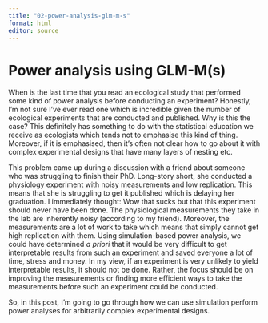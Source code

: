 ```yaml
---
title: "02-power-analysis-glm-m-s"
format: html
editor: source
---
```


# Power analysis using GLM-M(s)

When is the last time that you read an ecological study that performed some kind of power analysis before conducting an experiment? Honestly, I'm not sure I've ever read one which is incredible given the number of ecological experiments that are conducted and published. Why is this the case? This definitely has something to do with the statistical education we receive as ecologists which tends not to emphasise this kind of thing. Moreover, if it is emphasised, then it's often not clear how to go about it with complex experimental designs that have many layers of nesting etc.

This problem came up during a discussion with a friend about someone who was struggling to finish their PhD. Long-story short, she conducted a physiology experiment with noisy measurements and low replication. This means that she is struggling to get it published which is delaying her graduation. I immediately thought: Wow that sucks but that this experiment should never have been done. The physiological measurements they take in the lab are inherently noisy (according to my friend). Moreover, the measurements are a lot of work to take which means that simply cannot get high replication with them. Using simulation-based power analysis, we could have determined *a priori* that it would be very difficult to get interpretable results from such an experiment and saved everyone a lot of time, stress and money. In my view, if an experiment is very unlikely to yield interpretable results, it should not be done. Rather, the focus should be on improving the measurements or finding more efficient ways to take the measurements before such an experiment could be conducted. 

So, in this post, I'm going to go through how we can use simulation perform power analyses for arbitrarily complex experimental designs.






